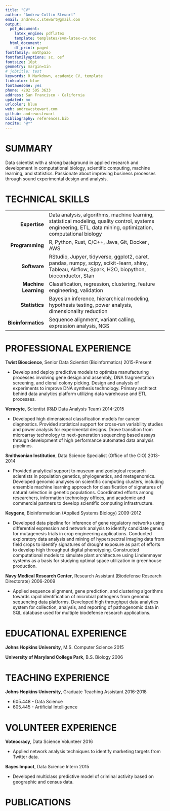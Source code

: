 ```yaml
---
title: "CV"
author: "Andrew Collin Stewart"
email: andrew.c.stewart@gmail.com
output:
  pdf_document:
    latex_engine: pdflatex
    template: templates/svm-latex-cv.tex
  html_document:
    df_print: paged
fontfamily: mathpazo
fontfamilyoptions: sc, osf
fontsize: 10pt
geometry: margin=1in
# jobtitle: test
keywords: R Markdown, academic CV, template
linkcolor: blue
fontawesome: yes
phone: +202 505 3633
address: San Francisco · California
updated: no
urlcolor: blue
web: andrewcstewart.com
github: andrewcstewart
bibliography: references.bib
nocite: "@*"
---
```


# SUMMARY

Data scientist with a strong background in applied research and development in computational biology, scientific computing, machine learning, and statistics.  Passionate about improving business processes through sound experimental design and analysis.

# TECHNICAL SKILLS

|              |                                                         |
|-------------:|---------------------------------------------------------|
| **Expertise** | Data analysis, algorithms, machine learning, statistical modeling, quality control, systems engineering, ETL, data mining, optimization, computational biology
| **Programming** | R, Python, Rust, C/C++, Java, Git, Docker , AWS |
| **Software** | RStudio, Jupyer, tidyverse, ggplot2, caret, pandas, numpy, scipy, scikit-learn, shiny, Tableau, Airflow, Spark, H2O, biopython, bioconductor, Stan
| **Machine Learning** | Classification, regression, clustering, feature engineering, validation |
| **Statistics** | Bayesian inference, hierarchical modeling, hypothesis testing, power analysis, dimensionality reduction |
| **Bioinformatics** | Sequence alignment, variant calling, expression analysis, NGS |

# PROFESSIONAL EXPERIENCE

**Twist Bioscience**, Senior Data Scientist (Bioinformatics) \hfill 2015-Present

 * Develop and deploy predictive models to optimize manufacturing processes involving gene design and assembly, DNA fragmentation screening, and clonal colony picking.  Design and analysis of experiments to improve DNA synthesis technology.  Primary architect behind data analytics platform utilizing data warehouse and ETL processes.

**Veracyte**, Scientist (R&D Data Analysis Team) \hfill 2014-2015

 * Developed high dimensional classification models for cancer diagnostics.  Provided statistical support for cross-run variability studies and power analysis for experimental designs.  Drove transition from microarray technology to next-generation sequencing based assays through development of high performance automated data analysis pipelines. 
 
**Smithsonian Institution**, Data Science Specialist (Office of the CIO) \hfill 2013-2014

 * Provided analytical support to museum and zoological research scientists in population genetics, phylogenetics, and metagenomics.  Developed genomic analyses on scientific computing clusters, including ensemble machine learning approach for classification of signatures of natural selection in genetic populations.  Coordinated efforts among researchers, information technology offices, and academic and commercial partners to develop scientific computing infrastructure.
 
**Keygene**, Bioinformatician (Applied Systems Biology) \hfill 2009-2012
 
 * Developed data pipeline for inference of gene regulatory networks using differential expression and network analysis to identify candidate genes for mutagenesis trials in crop engineering applications. Conducted exploratory data analysis and mining of hyperspectral imaging data from field crops to identify signatures of drought exposure as part of efforts to develop high throughput digital phenotyping. Constructed computational models to simulate plant architecture using Lindenmayer systems as a basis for studying optimal space utilization in greenhouse production.

**Navy Medical Research Center**, Research Assistant (Biodefense Research Directorate) \hfill 2006-2009

 * Applied sequence alignment, gene prediction, and clustering algorithms towards rapid identification of microbial pathogens from genomic sequencing data platforms. Developed high throughput data analytics system for collection, analysis, and reporting of pathogenomic data in SQL database used for multiple biodefense research applications.

# EDUCATIONAL EXPERIENCE

**Johns Hopkins University**, M.S. Computer Science \hfill 2015

**University of Maryland College Park**, B.S. Biology \hfill 2006

# TEACHING EXPERIENCE

**Johns Hopkins University**, Graduate Teaching Assistant \hfill 2016-2018

* 605.448 - Data Science
* 605.445 - Artificial Intelligence

<!-- * Spring 2018: 605.448.81 - Data Science -->
<!-- * Spring 2018: 605.445.81 - Artificial Intelligence -->
<!-- * Spring 2017: 605.448.81 - Data Science -->
<!-- * Spring 2017: 605.445.81 - Artificial Intelligence -->
<!-- * Fall 2016: 605.448.81 - Data Science -->
<!-- * Fall 2016: 605.448.82 - Data Science -->

# VOLUNTEER EXPERIENCE

**Voteocracy**, Data Science Volunteer \hfill 2016

 * Applied network analysis techniques to identify marketing targets from Twitter data.

**Bayes Impact**, Data Science Intern \hfill 2015

 * Developed multiclass predictive model of criminal activity based on geographic and census data.

# PUBLICATIONS

